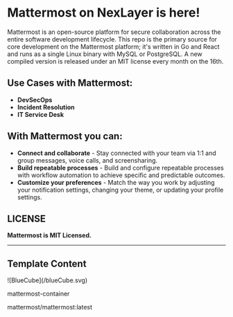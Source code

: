 # Mattermost on NexLayer is here!


Mattermost is an open-source platform for secure collaboration across the entire software development lifecycle. This repo is the primary source for core development on the Mattermost platform; it's written in Go and React and runs as a single Linux binary with MySQL or PostgreSQL. A new compiled version is released under an MIT license every month on the 16th.

## Use Cases with Mattermost:

- **DevSecOps**
- **Incident Resolution**
- **IT Service Desk**

## With Mattermost you can:

- **Connect and collaborate** - Stay connected with your team via 1:1 and group messages, voice calls, and screensharing.
- **Build repeatable processes** - Build and configure repeatable processes with workflow automation to achieve specific and predictable outcomes.
- **Customize your preferences** - Match the way you work by adjusting your notification settings, changing your theme, or updating your profile settings.

## LICENSE

**Mattermost is MIT Licensed.**

---

## Template Content

<div className="mt-[0px] px-5 py-4 flex gap-[14px] max-w-[750px] 2xl:max-w-[1014px] items-center rounded-[7px] bg-card-color">
  <div className="flex justify-center items-center rounded-[7px] p-2 w-[38px] h-[38px] bg-background">
    ![BlueCube](/blueCube.svg)
  </div>
  <div>
    <p className="font-normal text-base text-white">mattermost-container</p>
    <p className="font-normal text-tiny text-description-color">
      mattermost/mattermost:latest
    </p>
  </div>
</div>
